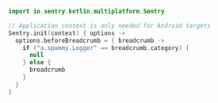 ```kotlin
import io.sentry.kotlin.multiplatform.Sentry

// Application context is only needed for Android targets
Sentry.init(context) { options ->
  options.beforeBreadcrumb = { breadcrumb ->
    if ("a.spammy.Logger" == breadcrumb.category) {
      null
    } else {
      breadcrumb
    }
  }
}
```
